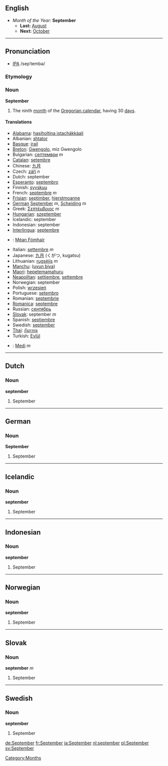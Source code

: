 ==English==
*''Month of the Year:'' '''September'''
**'''Last:''' [[August]]
**'''Next:''' [[October]]
----

==Pronunciation==
*[[w:IPA|IPA]] /sepˈtembə/

===Etymology===

===Noun===
'''September'''
#The ninth [[month]] of the [[Gregorian calendar]], having 30 [[day]]s.

====Translations====
*[[Alabama]]: [[hasiholtina istachákkàali]]
*Albanian: [[shtator]]
*[[Basque]]: [[irail]]
*[[Breton]]: [[Gwengolo]], miz Gwengolo
*Bulgarian: [[септември]] ''m''
*[[Catalan]]: [[setembre]]
*Chinese: [[九月]]
*Czech: [[září]] ''n''
*Dutch: september
*[[Esperanto]]: [[septembro]]
*Finnish: [[syyskuu]]
*French: [[septembre]] ''m''
*[[Frisian]]: [[septimber]], [[hjerstmoanne]]
*[[German]] [[September]] ''m'', [[Scheiding]] ''m''
*Greek: [[Σεπτέμβριος]] ''m''
*[[Hungarian]]: [[szeptember]]
*Icelandic: september
*Indonesian: september
*[[Interlingua]]: [[septembre]]
*{{ga}}: [[Méan Fómhair]]
*Italian: [[settembre]] ''m''
*Japanese: [[九月]] (くがつ, kugatsu)
*Lithuanian: [[rugsėjis]] ''m''
*[[Manchu]]: ([[uyun biya]])
*[[Maori]]: [[hepetemamahuru]]
*[[Neapolitan]]: [[settiembre]], [[settembre]]
*Norwegian: september
*Polish: [[wrzesień]]
*Portuguese: [[setembro]]
*Romanian: [[septembrie]]
*[[Romanica]]: [[septembre]]
*Russian: [[сентябрь]]
*[[Slovak]]: september ''m''
*Spanish: [[septiembre]]
*Swedish: [[september]]
*[[Thai]]: [[กันยายน]]
*Turkish: [[Eylül]]
*{{cy}}: [[Medi]] ''m''
----

==Dutch==
===Noun===
'''september'''

#September

----
==German==
===Noun===
'''September'''

#September

----
==Icelandic==
===Noun===
'''september'''

#September

----
==Indonesian==
===Noun===
'''september'''

#September

----
==Norwegian==
===Noun===
'''september'''

#September

----
==Slovak==
===Noun===
'''september''' ''m''

#September
----
==Swedish==
===Noun===
'''september''' 

#September

[[de:September]]
[[fr:September]]
[[ja:September]]
[[nl:september]] 
[[pl:September]] 
[[sv:September]]
[[Category:Months]]